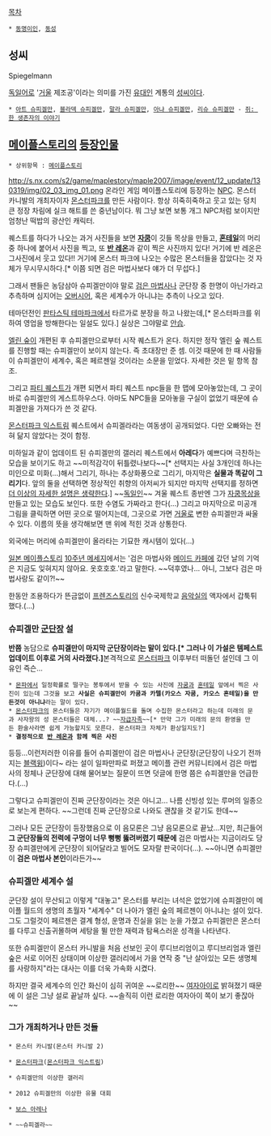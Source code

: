 [[목차]]
 * [[동명이인]], [[동성]]
== 성씨 ==
Spiegelmann

[[독일어]]로 '[[슈피겔|거울]] 제조공'이라는 의미를 가진 [[유대인]] 계통의 [[성씨]]이다.

 * [[아트 슈피겔만]], [[블라덱 슈피겔만]], [[말라 슈피겔만]], [[아냐 슈피겔만]], [[리슈 슈피겔만]] - [[쥐: 한 생존자의 이야기]]

== [[메이플스토리]]의 [[메이플스토리/기타 등장인물|등장인물]] ==
 * 상위항목 : [[메이플스토리]]

http://s.nx.com/s2/game/maplestory/maple2007/image/event/12_update/130319/img/02_03_img_01.png
온라인 게임 메이플스토리에 등장하는 [[NPC]]. 몬스터 카니발의 개최자이자 [[몬스터파크]]를 만든 사람이다. 항상 히죽히죽하고 웃고 있는 덩치 큰 정장 차림에 실크 해트를 쓴 중년남이다. 뭐 그냥 보면 보통 개그 NPC처럼 보이지만 엄청난 떡밥의 광산인 캐릭터.

퀘스트를 하다가 나오는 과거 사진들을 보면 '''[[자쿰]]'''이 깃들 목상을 만들고, '''[[혼테일(메이플스토리)|혼테일]]'''의 머리중 하나에 붙어서 사진을 찍고, 또 '''[[반 레온]]'''과 같이 찍은 사진까지 있다! 거기에 반 레온은 그사진에서 웃고 있다!! 거기에 몬스터 파크에 나오는 수많은 몬스터들을 잡았다는 것 자체가 무시무시하다.[* 이쯤 되면 검은 마법사보다 얘가 더 무섭다.]

그래서 팬들은 농담삼아 슈피겔만이야 말로 [[검은 마법사]]나 군단장 중 한명이 아닌가라고 추측하며 심지어는 [[오버시어(메이플스토리)|오버시어]], 혹은 세계수가 아니냐는 추측이 나오고 있다.

테마던전인 [[판타스틱 테마파크]]에서 타르가로 분장을 하고 나왔는데,[* 몬스터파크를 위하여 영업을 방해한다는 일설도 있다.] 실상은 그야말로 [[안습]].

[[엘린 숲]]이 개편된 후 슈피겔만으로부터 시작 퀘스트가 온다. 하지만 정작 엘린 숲 퀘스트를 진행할 때는 슈피겔만이 보이지 않는다. 즉 초대장만 준 셈. 이것 때문에 한 때 사람들이 슈피겔만이 세계수, 혹은 페르젠일 것이라는 소문을 믿었다. 자세한 것은 밑 항목 참조.

그리고 [[파티 퀘스트]]가 개편 되면서 파티 퀘스트 npc들을 한 맵에 모아놓았는데, 그 곳이 바로 슈피겔만의 게스트하우스다. 아마도 NPC들을 모아놓을 구실이 없었기 때문에 슈피겔만을 가져다가 쓴 것 같다.

[[몬스터파크#s-3.4|몬스터파크 익스트림]] 퀘스트에서 슈피겔라라는 여동생이 공개되었다. 다만 오빠와는 전혀 닮지 않았다는 것이 함정.

미하일과 같이 업데이트 된 슈피겔만의 갤러리 퀘스트에서 '''아레다'''가 예쁘다며 극찬하는 모습을 보이기도 하고 ~~미적감각이 뒤틀렸나보다~~[* 선택지는 사실 3개인데 하나는 미인으로 미화(...)해서 그리기, 하나는 추상화풍으로 그리기, 마지막은 '''실물과 똑같이 그리기'''다. 앞의 둘을 선택하면 정상적인 취향의 아저씨가 되지만 마지막 선택지를 정하면 [[더 이상의 자세한 설명은 생략한다]].] ~~[[독일인]]~~ 겨울 퀘스트 종반엔 그가 [[자쿰]]목상을 만들고 있는 모습도 보인다. 또한 수염도 가짜라고 한다(...) 그리고 마지막으로 미공개 그림을 클릭하면 어떤 곳으로 떨어지는데, 그곳으로 가면 [[거울#s-1|거울]]로 변한 슈피겔만과 싸울 수 있다. 이름의 뜻을 생각해보면 맨 위에 적힌 것과 상통한다.  

외국에는 머리에 슈피겔만이 올라타는 기묘한 캐시템이 있다(...) 

[[JMS#s-2|일본 메이플스토리]] [http://www.insoya.com/bbs/zboard.php?id=talkmaple&no=721569 10주년 메세지]에서는 '검은 마법사와 [[메이드 카페]]에 갔던 날의 기억은 지금도 잊혀지지 않아요. 옷호호호.'라고 말한다. ~~덕후였나... 아니, 그보다 검은 마법사랑도 같이?!~~

한동안 조용하다가 뜬금없이 [[프렌즈스토리]]의 신수국제학교 [[프렌즈스토리#s-6.2|음악실]]의 액자에서 갑툭튀했다.(...)

=== 슈피겔만 [[군단장(메이플스토리)|군단장]] 설 ===
'''반쯤''' 농담으로 '''슈피겔만이 마지막 군단장이라는 말이 있다.[* 그러나 이 가설은 템페스트 업데이트 이후로 거의 사라졌다.] '''본격적으로 [[몬스터파크]] 이후부터 떠돌던 설인데 그 이유인 즉슨... 

 * [[몬스터파크|몬파]]에서 일정확률로 떨구는 봉투에서 받을 수 있는 사진에 [[자쿰]]과 [[혼테일(메이플스토리)|혼테일]] 앞에서 찍은 사진이 있는데 그것을 보고 '''사실은 슈피겔만이 카쿰과 카텔(카오스 자쿰, 카오스 혼테일)을 만든것이 아니냐'''라는 말이 있다.
 * [[몬스터파크]]의 몬스터들은 자기가 메이플월드를 돌며 수집한 몬스터라고 하는데 미래의 문과 사자왕의 성 몬스터들은 대체...? ~~[[자급자족]]~~[* 만약 그가 미래의 문의 환영을 만든 환술사라면 쉽게 가능할지도 모른다. 몬스터파크 자체가 환상일지도?]
 * '''결정적으로 [[반 레온]]과 함께 찍은 사진'''

등등...이런저러한 이유를 들어 슈피겔만이 검은 마법사나 군단장(군단장이 나오기 전까지는 [[블랙윙(메이플스토리)|블랙윙]])이다~ 라는 설이 일파만파로 퍼졌고 메이플 관련 커뮤니티에서 검은 마법사의 정체나 군단장에 대해 물어보는 질문이 뜨면 덧글에 한명 쯤은 슈피겔만을 언급한다.(...)

그렇다고 슈피겔만이 진짜 군단장이라는 것은 아니고... 나름 신빙성 있는 루머의 일종으로 보는게 편하다. ~~그런데 진짜 군단장으로 나와도 괜찮을 것 같기도 한데~~

그러나 모든 군단장이 등장했음으로 이 음모론은 그냥 음모론으로 끝났...지만, 최근들어 '''그 군단장들의 전력에 구멍이 너무 뻥뻥 뚫려버렸기 때문에''' 검은 마법사는 지금이라도 당장 슈피겔만에게 군단장이 되어달라고 빌어도 모자랄 판국이다(...). ~~아니면 슈피겔만이 '''검은 마법사 본인'''이라든가~~

=== 슈피겔만 세계수 설 ===
군단장 설이 무산되고 이렇게 "대놓고" 몬스터를 부리는 녀석은 없었기에 슈피겔만이 메이플 월드의 생명의 초월자 "세계수" 더 나아가 엘린 숲의 페르젠이 아니냐는 설이 있다. 그도 그럴것이 페르젠은 결계 형성, 운명과 진실을 읽는 눈을 가졌고 슈피겔만은 몬스터를 다루고 신출귀몰하며 세탕을 뛸 만한 재력과 탐욕스러운 성격을 나타낸다.

또한 슈피겔만이 몬스터 카니발을 처음 선보인 곳이 루디브리엄이고 루디브리엄과 엘린 숲은 서로 이어진 상태이며 이상한 갤러리에서 가을 연작 중 "난 살아있는 모든 생명체를 사랑하지"라는 대사는 이를 더욱 가속화 시켰다. 

하지만 결국 세계수의 인간 화신이 심히 귀여운 ~~로리한~~ [[알리샤|여자아이]]로 밝혀졌기 때문에 이 설은 그냥 설로 끝날까 싶다. ~~솔직히 이런 로리한 여자아이 쪽이 보기 좋잖아~~

=== 그가 개최하거나 만든 것들 ===
 * 몬스터 카니발(몬스터 카니발 2)

 * [[몬스터파크]]([[몬스터파크#s-3.4|몬스터파크 익스트림]])

 * 슈피겔만의 이상한 갤러리

 * 2012 슈피겔만의 이상한 유물 대회

 * [[보스 아레나]]

 * ~~슈피겔라~~
